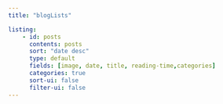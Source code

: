 ```yaml
---
title: "blogLists"

listing:
    - id: posts
      contents: posts
      sort: "date desc"
      type: default
      fields: [image, date, title, reading-time,categories]
      categories: true
      sort-ui: false
      filter-ui: false
---
```


